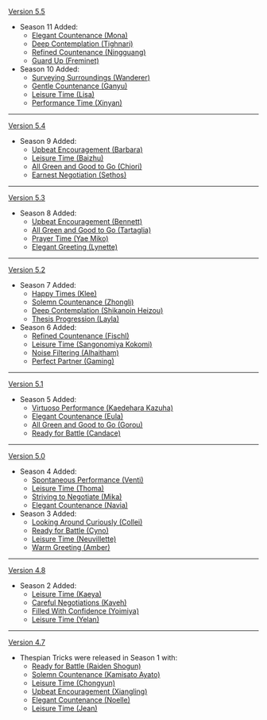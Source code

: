 {{Change History/Header}}
[[Version 5.5]]
* Season 11 Added:
** [[Elegant Countenance (Mona)]]
** [[Deep Contemplation (Tighnari)]]
** [[Refined Countenance (Ningguang)]]
** [[Guard Up (Freminet)]]
* Season 10 Added:
** [[Surveying Surroundings (Wanderer)]]
** [[Gentle Countenance (Ganyu)]]
** [[Leisure Time (Lisa)]]
** [[Performance Time (Xinyan)]]
----
[[Version 5.4]]
* Season 9 Added:
** [[Upbeat Encouragement (Barbara)]]
** [[Leisure Time (Baizhu)]]
** [[All Green and Good to Go (Chiori)]]
** [[Earnest Negotiation (Sethos)]]
----
[[Version 5.3]]
* Season 8 Added:
** [[Upbeat Encouragement (Bennett)]]
** [[All Green and Good to Go (Tartaglia)]]
** [[Prayer Time (Yae Miko)]]
** [[Elegant Greeting (Lynette)]]
----
[[Version 5.2]]
* Season 7 Added:
** [[Happy Times (Klee)]]
** [[Solemn Countenance (Zhongli)]]
** [[Deep Contemplation (Shikanoin Heizou)]]
** [[Thesis Progression (Layla)]]
* Season 6 Added:
** [[Refined Countenance (Fischl)]]
** [[Leisure Time (Sangonomiya Kokomi)]]
** [[Noise Filtering (Alhaitham)]]
** [[Perfect Partner (Gaming)]]
----
[[Version 5.1]]
* Season 5 Added:
** [[Virtuoso Performance (Kaedehara Kazuha)]]
** [[Elegant Countenance (Eula)]]
** [[All Green and Good to Go (Gorou)]]
** [[Ready for Battle (Candace)]]
----
[[Version 5.0]]
* Season 4 Added:
** [[Spontaneous Performance (Venti)]]
** [[Leisure Time (Thoma)]]
** [[Striving to Negotiate (Mika)]]
** [[Elegant Countenance (Navia)]]
* Season 3 Added:
** [[Looking Around Curiously (Collei)]]
** [[Ready for Battle (Cyno)]]
** [[Leisure Time (Neuvillette)]]
** [[Warm Greeting (Amber)]]
----
[[Version 4.8]]
* Season 2 Added:
** [[Leisure Time (Kaeya)]]
** [[Careful Negotiations (Kaveh)]]
** [[Filled With Confidence (Yoimiya)]]
** [[Leisure Time (Yelan)]]
----
[[Version 4.7]]
* Thespian Tricks were released in Season 1 with:
** [[Ready for Battle (Raiden Shogun)]]
** [[Solemn Countenance (Kamisato Ayato)]]
** [[Leisure Time (Chongyun)]]
** [[Upbeat Encouragement (Xiangling)]]
** [[Elegant Countenance (Noelle)]]
** [[Leisure Time (Jean)]]